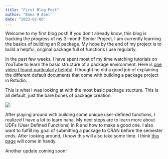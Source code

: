```yaml
---
title: "First Blog Post"
author: "Emma H Abel"
date: "2023-02-06"
---
```


Welcome to my first blog post! If you don't already know, this blog is tracking the progress of my 3-month Senior Project. I am currently learning the basics of building an R package. My hope by the end of my project is to build a helpful, original package full of functions I use regularly.

In the past few weeks, I have spent most of my time watching tutorials on YouTube to learn the basic structure of a package environment. Here is [one video I found particularly helpful](https://www.youtube.com/watch?v=47PN2VG3RmI). I thought he did a good job of explaining the different default documents that come with building a package project in Rstudio. 

This is what I was looking at with the most basic package stucture. This is all default, just the bare bones of package creation. 

![](firstpackage_example.JPG)

After playing around with building some unique user-defined functions, I realized I have a lot to learn haha. My next steps are to learn more about UDFs (User Defined Functions) in R and how to make a good one. I also want to fulfill my goal of submitting a package to CRAN before the semester ends. After looking around, I know this will also take some time. I think [this page](https://www.marinedatascience.co/blog/2020/01/09/checklist-for-r-package-re-submissions-on-cran/) will come in handy.

Another update coming soon!

